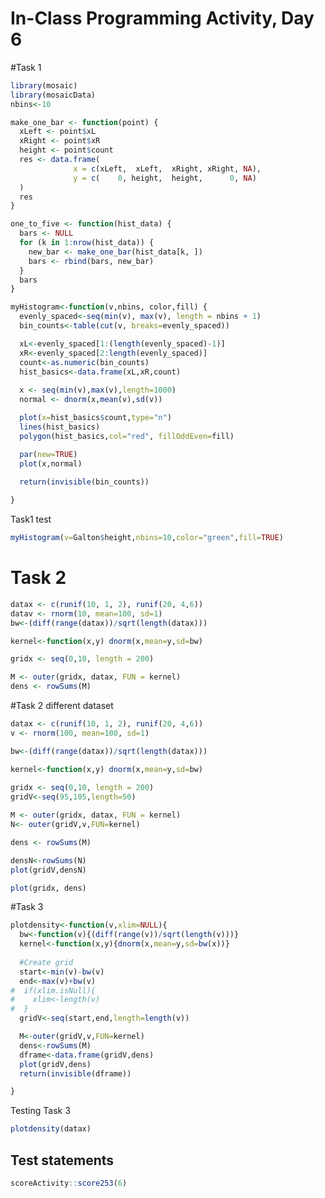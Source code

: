 # In-Class Programming Activity, Day 6

#Task 1

```r
library(mosaic)
library(mosaicData)
nbins<-10
```

```r

make_one_bar <- function(point) {
  xLeft <- point$xL
  xRight <- point$xR
  height <- point$count
  res <- data.frame(
              x = c(xLeft,  xLeft,  xRight, xRight, NA),
              y = c(    0, height,  height,      0, NA)
  )
  res
}

one_to_five <- function(hist_data) {
  bars <- NULL
  for (k in 1:nrow(hist_data)) {
    new_bar <- make_one_bar(hist_data[k, ])
    bars <- rbind(bars, new_bar)
  }
  bars
}

myHistogram<-function(v,nbins, color,fill) {
  evenly_spaced<-seq(min(v), max(v), length = nbins + 1)
  bin_counts<-table(cut(v, breaks=evenly_spaced))

  xL<-evenly_spaced[1:(length(evenly_spaced)-1)]
  xR<-evenly_spaced[2:length(evenly_spaced)]
  count<-as.numeric(bin_counts)
  hist_basics<-data.frame(xL,xR,count)
  
  x <- seq(min(v),max(v),length=1000)
  normal <- dnorm(x,mean(v),sd(v))

  plot(x=hist_basics$count,type="n")
  lines(hist_basics)
  polygon(hist_basics,col="red", fillOddEven=fill)

  par(new=TRUE)
  plot(x,normal)
  
  return(invisible(bin_counts))

}
```

Task1 test
```r
myHistogram(v=Galton$height,nbins=10,color="green",fill=TRUE)
```

# Task 2

```r
datax <- c(runif(10, 1, 2), runif(20, 4,6))
datav <- rnorm(10, mean=100, sd=1)
bw<-(diff(range(datax))/sqrt(length(datax)))

kernel<-function(x,y) dnorm(x,mean=y,sd=bw)

gridx <- seq(0,10, length = 200) 

M <- outer(gridx, datax, FUN = kernel)
dens <- rowSums(M)

```


#Task 2 different dataset
```r
datax <- c(runif(10, 1, 2), runif(20, 4,6))
v <- rnorm(100, mean=100, sd=1)

bw<-(diff(range(datax))/sqrt(length(datax)))

kernel<-function(x,y) dnorm(x,mean=y,sd=bw)
 
gridx <- seq(0,10, length = 200) 
gridV<-seq(95,105,length=50)

M <- outer(gridx, datax, FUN = kernel)
N<- outer(gridV,v,FUN=kernel)

dens <- rowSums(M)

densN<-rowSums(N)
plot(gridV,densN)

plot(gridx, dens)

```



#Task 3


```r
plotdensity<-function(v,xlim=NULL){
  bw<-function(v){(diff(range(v))/sqrt(length(v)))}
  kernel<-function(x,y){dnorm(x,mean=y,sd=bw(x))}
  
  #Create grid
  start<-min(v)-bw(v)
  end<-max(v)+bw(v)
#  if(xlim.isNull){
#    xlim<-length(v)
#  }
  gridV<-seq(start,end,length=length(v))

  M<-outer(gridV,v,FUN=kernel)
  dens<-rowSums(M)
  dframe<-data.frame(gridV,dens)
  plot(gridV,dens)
  return(invisible(dframe))

}
```

Testing Task 3
```r
plotdensity(datax)
```

## Test statements

```r
scoreActivity::score253(6)
```